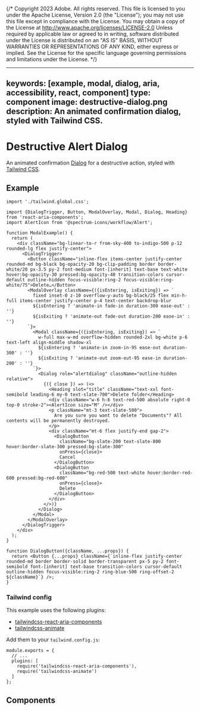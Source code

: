 {/* Copyright 2023 Adobe. All rights reserved.
This file is licensed to you under the Apache License, Version 2.0 (the "License");
you may not use this file except in compliance with the License. You may obtain a copy
of the License at http://www.apache.org/licenses/LICENSE-2.0
Unless required by applicable law or agreed to in writing, software distributed under
the License is distributed on an "AS IS" BASIS, WITHOUT WARRANTIES OR REPRESENTATIONS
OF ANY KIND, either express or implied. See the License for the specific language
governing permissions and limitations under the License. */}



---
keywords: [example, modal, dialog, aria, accessibility, react, component]
type: component
image: destructive-dialog.png
description: An animated confirmation dialog, styled with Tailwind CSS.
---

# Destructive Alert Dialog

An animated confirmation [Dialog](../Dialog.html) for a destructive action, styled with [Tailwind CSS](https://tailwindcss.com/).

## Example

```tsx import
import './tailwind.global.css';
```

```tsx example standalone
import {DialogTrigger, Button, ModalOverlay, Modal, Dialog, Heading} from 'react-aria-components';
import AlertIcon from '@spectrum-icons/workflow/Alert';

function ModalExample() {
  return (
    <div className="bg-linear-to-r from-sky-400 to-indigo-500 p-12 rounded-lg flex justify-center">
      <DialogTrigger>
        <Button className="inline-flex items-center justify-center rounded-md bg-black bg-opacity-20 bg-clip-padding border border-white/20 px-3.5 py-2 font-medium font-[inherit] text-base text-white hover:bg-opacity-30 pressed:bg-opacity-40 transition-colors cursor-default outline-hidden focus-visible:ring-2 focus-visible:ring-white/75">Delete…</Button>
        <ModalOverlay className={({isEntering, isExiting}) => `
          fixed inset-0 z-10 overflow-y-auto bg-black/25 flex min-h-full items-center justify-center p-4 text-center backdrop-blur
          ${isEntering ? 'animate-in fade-in duration-300 ease-out' : ''}
          ${isExiting ? 'animate-out fade-out duration-200 ease-in' : ''}
        `}>
          <Modal className={({isEntering, isExiting}) => `
            w-full max-w-md overflow-hidden rounded-2xl bg-white p-6 text-left align-middle shadow-xl
            ${isEntering ? 'animate-in zoom-in-95 ease-out duration-300' : ''}
            ${isExiting ? 'animate-out zoom-out-95 ease-in duration-200' : ''}
          `}>
            <Dialog role="alertdialog" className="outline-hidden relative">
              {({ close }) => (<>
                <Heading slot="title" className="text-xxl font-semibold leading-6 my-0 text-slate-700">Delete folder</Heading>
                <div className="w-6 h-6 text-red-500 absolute right-0 top-0 stroke-2"><AlertIcon size="M" /></div>
                <p className="mt-3 text-slate-500">
                  Are you sure you want to delete "Documents"? All contents will be permanently destroyed.
                </p>
                <div className="mt-6 flex justify-end gap-2">
                  <DialogButton
                    className="bg-slate-200 text-slate-800 hover:border-slate-300 pressed:bg-slate-300"
                    onPress={close}>
                    Cancel
                  </DialogButton>
                  <DialogButton
                    className="bg-red-500 text-white hover:border-red-600 pressed:bg-red-600"
                    onPress={close}>
                    Delete
                  </DialogButton>
                </div>
              </>)}
            </Dialog>
          </Modal>
        </ModalOverlay>
      </DialogTrigger>
    </div>
  );
}

function DialogButton({className, ...props}) {
  return <Button {...props} className={`inline-flex justify-center rounded-md border border-solid border-transparent px-5 py-2 font-semibold font-[inherit] text-base transition-colors cursor-default outline-hidden focus-visible:ring-2 ring-blue-500 ring-offset-2 ${className}`} />;
}
```

### Tailwind config

This example uses the following plugins:

* [tailwindcss-react-aria-components](../styling.html#plugin)
* [tailwindcss-animate](https://github.com/jamiebuilds/tailwindcss-animate)

Add them to your `tailwind.config.js`:

```tsx
module.exports = {
  // ...
  plugins: [
    require('tailwindcss-react-aria-components'),
    require('tailwindcss-animate')
  ]
};
```

## Components

<section className={styles.cardGroup} data-size="small">

<ExampleCard
  url="../Dialog.html"
  title="Dialog"
  description="A dialog is an overlay shown above other content in an application.">
  <Dialog />
</ExampleCard>

<ExampleCard
  url="../Button.html"
  title="Button"
  description="A button allows a user to perform an action.">
  <Button />
</ExampleCard>

</section>
